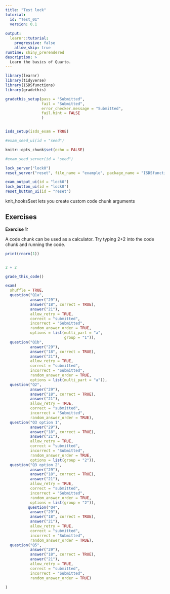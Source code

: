 ```yaml
---
title: "Test lock"
tutorial:
  id: "Test_01"
  version: 0.1
  
output:
  learnr::tutorial:
    progressive: false
    allow_skip: true
runtime: shiny_prerendered
description: >
  Learn the basics of Quarto.
---
```


```r
library(learnr)
library(tidyverse)
library(ISDSfunctions)
library(gradethis)

gradethis_setup(pass = "Submitted",
                fail = "Submitted",
                error_checker.message = "Submitted",
                fail.hint = FALSE
                )


isds_setup(isds_exam = TRUE)

#exam_seed_ui(id = "seed")

knitr::opts_chunk$set(echo = FALSE)
```

```r
#exam_seed_server(id = "seed")
```

```r
lock_server("lock0")
reset_server("reset", file_name = "example", package_name = "ISDSfunctions")
```

```r
exam_output_ui(id = "lock0")
lock_button_ui(id = "lock0")
reset_button_ui(id = "reset")
```


knit_hooks$set lets you create custom code chunk arguments

## Exercises

**Exercise 1:**

A code chunk can be used as a calculator. Try typing 2+2 into the code chunk and running the code.

```r
print(rnorm(1))
```


```r

```

```r
2 + 2
```

```r
grade_this_code()
```

```r
exam(
  shuffle = TRUE,
  question("Q1a",
           answer("29"),
           answer("18", correct = TRUE),
           answer("21"),
           allow_retry = TRUE,
           correct = "submitted",
           incorrect = "Submitted",
           random_answer_order = TRUE,
           options = list(multi_part = "a",
                          group = "1")),
  question("Q1b",
           answer("29"),
           answer("18", correct = TRUE),
           answer("21"),
           allow_retry = TRUE,
           correct = "submitted",
           incorrect = "Submitted",
           random_answer_order = TRUE,
           options = list(multi_part = "a")),
  question("Q2",
           answer("29"),
           answer("18", correct = TRUE),
           answer("21"),
           allow_retry = TRUE,
           correct = "submitted",
           incorrect = "Submitted",
           random_answer_order = TRUE),
  question("Q3 option 1",
           answer("29"),
           answer("18", correct = TRUE),
           answer("21"),
           allow_retry = TRUE,
           correct = "submitted",
           incorrect = "Submitted",
           random_answer_order = TRUE,
           options = list(group = "2")),
  question("Q3 option 2",
           answer("29"),
           answer("18", correct = TRUE),
           answer("21"),
           allow_retry = TRUE,
           correct = "submitted",
           incorrect = "Submitted",
           random_answer_order = TRUE,
           options = list(group = "2")),
          question("Q4",
           answer("29"),
           answer("18", correct = TRUE),
           answer("21"),
           allow_retry = TRUE,
           correct = "submitted",
           incorrect = "Submitted",
           random_answer_order = TRUE),
  question("Q5",
           answer("29"),
           answer("18", correct = TRUE),
           answer("21"),
           allow_retry = TRUE,
           correct = "submitted",
           incorrect = "Submitted",
           random_answer_order = TRUE) 
  
)
```



